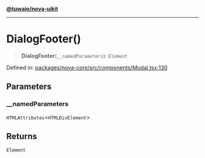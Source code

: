 [**@tuwaio/nova-uikit**](../../../README.md)

***

# DialogFooter()

> **DialogFooter**(`__namedParameters`): `Element`

Defined in: [packages/nova-core/src/components/Modal.tsx:130](https://github.com/TuwaIO/nova-uikit/blob/1de20634cb4fa6020b9658ccb5e4f94cd501a495/packages/nova-core/src/components/Modal.tsx#L130)

## Parameters

### \_\_namedParameters

`HTMLAttributes`\<`HTMLDivElement`\>

## Returns

`Element`

